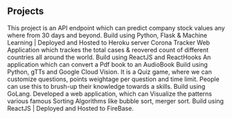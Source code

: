 ## Projects

<ProjectCard title="Stock Prediction API" link="https://github.com/Hiteshsaai/ML_StockPrediction_API" bg="linear-gradient(to right, #D4145A 0%, #FBB03B 50%)">
This project is an API endpoint which can predict company stock values any where from 30 days and beyond.
Build using Python, Flask & Machine Learning | Deployed and Hosted to Heroku server
</ProjectCard>

<ProjectCard title="Corona Tracker App" link="https://hiteshsaai.github.io/covid19_corona_tracker/" bg="linear-gradient(to right, #D4145A 0%, #FBB03B 50%)">
Corona Tracker Web Application which trackes the total cases & reovered count of different countries all around the world. 
Build using ReactJS and ReactHooks
</ProjectCard>

<ProjectCard title="Pdf To AudioBook Converter" link="https://github.com/Hiteshsaai/PDF-to-audoibook-converter" bg="linear-gradient(to right, #D4145A 0%, #FBB03B 50%)">
An application which can convert a Pdf book to an AudioBook
Build using Python, gTTs and Google Cloud Vision.
</ProjectCard>

<ProjectCard title="CLI Quiz Game" link="https://github.com/Hiteshsaai/TerminalQuizGame-Using-GoLang" bg="linear-gradient(to right, #D4145A 0%, #FBB03B 50%)">
It is a Quiz game, where we can customize questions, points weightage per question and time limit. People can use this to brush-up their knowledge towards a skills.
Build using GoLang. 
</ProjectCard>

<ProjectCard title="Sorting Algorithm Visualization" link="https://github.com/Hiteshsaai/Sorting-Visualization" bg="linear-gradient(to right, #D4145A 0%, #FBB03B 50%)">
Developed a web application, which can Visualize the patterns various famous Sorting Algorithms like bubble sort, merger sort.
Build using ReactJS | Deployed and Hosted to FireBase.
</ProjectCard>